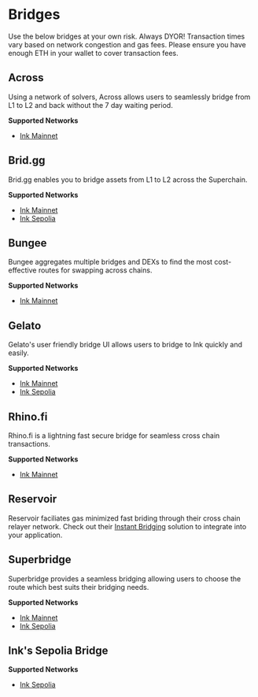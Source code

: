 
# Bridges

<Callout type="info" emoji="ℹ️">
  Use the below bridges at your own risk. Always DYOR!
</Callout>


<Callout type="info" emoji="ℹ️">
  Transaction times vary based on network congestion and gas fees. Please ensure
  you have enough ETH in your wallet to cover transaction fees.
</Callout>

## Across

Using a network of solvers, Across allows users to seamlessly bridge from L1 to L2 and back without the 7 day waiting period.

**Supported Networks**

- [Ink Mainnet](https://app.across.to/bridge?)

## Brid.gg

Brid.gg enables you to bridge assets from L1 to L2 across the Superchain.

**Supported Networks**

- [Ink Mainnet](https://brid.gg/ink)
- [Ink Sepolia](https://testnet.brid.gg/ink-sepolia)

## Bungee

Bungee aggregates multiple bridges and DEXs to find the most cost-effective routes for swapping across chains.

**Supported Networks**

- [Ink Mainnet](https://bungee.exchange)

## Gelato

Gelato's user friendly bridge UI allows users to bridge to Ink quickly and easily.

**Supported Networks**

- [Ink Mainnet](https://bridge.gelato.network/bridge/ink)
- [Ink Sepolia](https://testnet-bridge.gelato.network/bridge/ink-sepolia)

## Rhino.fi

Rhino.fi is a lightning fast secure bridge for seamless cross chain transactions.

**Supported Networks**

- [Ink Mainnet](https://app.rhino.fi/bridge?chain=ETHEREUM&token=ETH&chainOut=INK)

## Reservoir

Reservoir faciliates gas minimized fast briding through their cross chain relayer network. Check out their [Instant Bridging](https://docs.reservoir.tools/docs/instant-bridging) solution to integrate into your application.


## Superbridge

Superbridge provides a seamless bridging allowing users to choose the route which best suits their bridging needs.

**Supported Networks**

- [Ink Mainnet](https://superbridge.app/)
- [Ink Sepolia](https://testnets.superbridge.app/)


## Ink's Sepolia Bridge

**Supported Networks**

- [Ink Sepolia](https://inkonchain.com/bridge)
